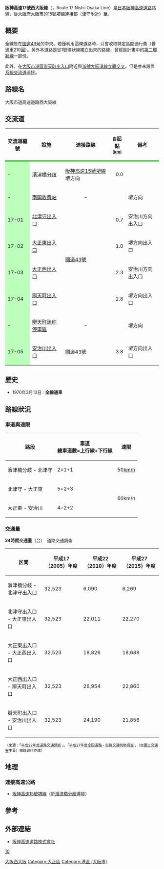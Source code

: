 {{Infobox_road
|system            = [[日本|日本]][[都市高速道路|都市高速道路]]（[[市町村道|市道]]）
|highway_name      = 阪神高速17號西大阪線<br />{{lang|ja|阪神高速17号西大阪線}}
|alternate_name    = Route 17 Nishi-Osaka Line
|marker_image      = [[FILE:Hanshin_Urban_Expwy_Sign_0017.svg|100px]]
|length_km    	   = 3.8
|opened            = 1970年
|地圖              = Hanshin Expressway.svg
|starting_terminus = [[大阪市|大阪市]][[西成區|西成區]]（{{link-ja|濱津橋分歧|浜津橋分岐}}）
|ending_terminus   = 大阪市[[港區_(大阪市)|港區]]（{{link-ja|安治川出入口|安治川出入口}}） 
|junction          = [[File:Hanshin_Urban_Expwy_Sign_0015.svg|24px]][[阪神高速15號堺線|阪神高速15號堺線]]
}}

'''阪神高速17號西大阪線'''（{{lang|ja|阪神高速17号西大阪線／はんしんこうそく17ごうにしおおさかせん}}，Route 17 Nishi-Osaka Line）是[[日本|日本]][[阪神高速道路|阪神高速道路]]路線，從[[大阪府|大阪府]][[大阪市|大阪市]]的[[阪神高速15號堺線|15號堺線]]連接部（津守附近）至{{link-ja|安治川出入口|安治川出入口}}。

== 概要 ==
全線皆在[[国道43号|国道43号]]的中央。若僅利用這條道路時，只會收取特定區間通行費（普通車210[[日圓|圓]]）。另外本道路是從1號環状線獨立出來的路線，曾經是計畫中的[[阪神高速道路第二環狀線|第二環狀線]]一部份。

此外，在[[大阪市|大阪市]][[港區_(大阪市)|港區]][[辯天町出入口|辯天町出入口]]附近與[[阪神高速16號大阪港線|16號大阪港線]][[立體交叉|立體交叉]]，但是並未設置[[系統交流道|系統交流道]]連接。

== 路線名 ==
大阪市道高速道路西大阪線

== 交流道 ==
{|class="wikitable"
|-
!style="border-bottom:3px solid green;"|交流道編號
!style="border-bottom:3px solid green;"|設施
!style="border-bottom:3px solid green;"|連接路線
!style="border-bottom:3px solid green;"| <small>自</small>起點<br /><small>([[公里|km]])</small>
!style="border-bottom:3px solid green;"|備考
|-
!style="background-color:#BFB;"|-
|[[濱津橋分歧|濱津橋分歧]]
|[[阪神高速15號堺線|阪神高速15號堺線]] 堺方向
|style="text-align:right;"|0.0
|
|-
!style="background-color:#BFB;"|-
|[[南開收費站|南開收費站]]
|style="text-align:center;"|-
|style="text-align:right;"|
|堺方向
|-
!style="background-color:#BFB;"|17-01
|[[北津守出入口|北津守出入口]]
|rowspan="4"|[[國道43號|國道43號]]
|style="text-align:right;"|0.7
|安治川方向出入口
|-
!style="background-color:#BFB;"|17-02
|[[大正東出入口|大正東出入口]]
|style="text-align:right;"|1.0
|堺方向出入口
|-
!style="background-color:#BFB;"|17-03
|[[大正西出入口|大正西出入口]]
|style="text-align:right;"|2.3
|安治川方向出入口
|-
!style="background-color:#BFB;"|17-04
|[[辯天町出入口|辯天町出入口]]
|style="text-align:right;"|2.8
|堺方向出入口
|-
!style="background-color:#BFB;"|-
|[[辯天町迷你停車區|辯天町迷你停車區]]
|style="text-align:center;"|-
|style="text-align:right;"|
|堺方向
|-
!style="background-color:#BFB;"|17-05
|[[安治川出入口|安治川出入口]]
|國道43號
|style="text-align:right;"|3.8
|堺方向出入口
|}

== 歷史 ==
* 1970年3月13日 : '''全線通車'''

== 路線狀況 ==
=== 車道與速限 ===
{| border="1" class="wikitable" style="text-align:center"
|-
! 路段
! [[車道|車道]]<br />總車道數=上行線+下行線
! 速限
|-
| 濱津橋分歧 - 北津守
| 2=1+1
| 50[[km/h|km/h]]
|-
| 北津守 - 大正東
| 5=2+3
|rowspan="2" |60km/h
|-
| 大正東 - 安治川
| 4=2+2
|}

=== 交通量 ===
'''24時間交通量'''（台）　道路交通調查

{| class="wikitable" style="text-align:center"
!区間 !!平成17（2005）年度!!平成22（2010）年度!!平成27（2015）年度
|-
| 濱津橋分歧 - 北津守出入口 || 32,523 || 6,090 || 6,269
|-
| 北津守出入口 - 大正東出入口 || 32,523 || 22,011 || 22,270 
|-
| 大正東出入口 - 大正西出入口 || 32,523 || 18,826 || 18,688
|-
| 大正西出入口 - 辯天町出入口 || 32,523 || 26,954 || 22,860
|-
| 辯天町出入口 - 安治川出入口 || 32,523 || 24,190 || 21,856 
|}
<small>（來源：「[http://www.mlit.go.jp/road/census/h22-1/ 平成22年度道路交通調查] {{Wayback|url=http://www.mlit.go.jp/road/census/h22-1/ |date=20170801042208 }}」、「[http://www.mlit.go.jp/road/census/h27/index.html 平成27年度全国道路・街路交通情勢調査] {{Wayback|url=http://www.mlit.go.jp/road/census/h27/index.html |date=20170805090328 }}」（自[[國土交通省|國土交通省]]主頁）摘錄資料作成）</small>

== 地理 ==
=== 連接高速公路 ===
*[[阪神高速15號堺線|阪神高速15號堺線]]（於[[濱津橋分歧|濱津橋分歧]]連接）

== 參考 ==
{{reflist}}

== 外部連結 ==
* [https://web.archive.org/web/20151127180644/http://www.hanshin-exp.co.jp/drivers/index.html 阪神高速道路株式會社]

{{阪神高速道路}}
{{阪神高速17號西大阪線}}

[[分類:阪神高速道路|10]]
[[Category:西成區|大阪西大阪]]
[[Category:大正區|Category:大正區]]
[[Category:港區_(大阪市)|Category:港區 (大阪市)]]